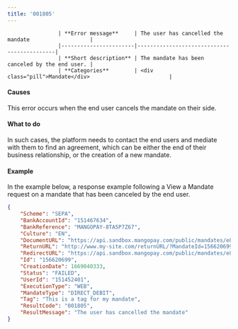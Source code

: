 ```yaml
---
title: '001805'  
---
```



                    | **Error message**     | The user has cancelled the mandate                   |
                    |-----------------------|--------------------------------------------|
                    | **Short description** | The mandate has been canceled by the end user. |
                    | **Categories**        | <div class="pill">Mandate</div>                         |
                  

#### Causes  

This error occurs when the end user cancels the mandate on their side.  

#### What to do  

In such cases, the platform needs to contact the end users and mediate with them to find an agreement, which can be either the end of their business relationship, or the creation of a new mandate.  

#### Example  

In the example below, a response example following a View a Mandate request on a mandate that has been canceled by the end user.  
```json API Response
{
    "Scheme": "SEPA",
    "BankAccountId": "151467634",
    "BankReference": "MANGOPAY-8TA5P7Z67",
    "Culture": "EN",
    "DocumentURL": "https://api.sandbox.mangopay.com/public/mandates/e8a73d/4782dc962a724ee09467def2cf4e69fd/document",
    "ReturnURL": "http://www.my-site.com/returnURL/?MandateId=156620699",
    "RedirectURL": "https://api.sandbox.mangopay.com/public/mandates/e8a73d/4782dc962a724ee09467def2cf4e69fd/confirmation",
    "Id": "156620699",
    "CreationDate": 1669040333,
    "Status": "FAILED",
    "UserId": "151452401",
    "ExecutionType": "WEB",
    "MandateType": "DIRECT_DEBIT",
    "Tag": "This is a tag for my mandate",
    "ResultCode": "001805",
    "ResultMessage": "The user has cancelled the mandate"
}
```